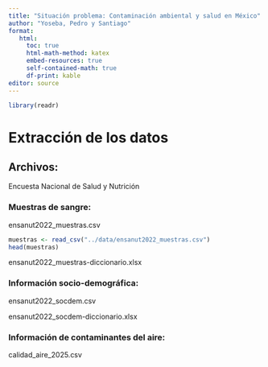 ```yaml
---
title: "Situación problema: Contaminación ambiental y salud en México"
author: "Yoseba, Pedro y Santiago"
format:
   html:
     toc: true
     html-math-method: katex
     embed-resources: true
     self-contained-math: true
     df-print: kable
editor: source
---
```

```r
library(readr)
```


# Extracción de los datos

## Archivos:
Encuesta Nacional de Salud y Nutrición


### Muestras de sangre:

ensanut2022_muestras.csv

```r
muestras <- read_csv("../data/ensanut2022_muestras.csv")
head(muestras)
```


ensanut2022_muestras-diccionario.xlsx


### Información socio-demográfica:

ensanut2022_socdem.csv

ensanut2022_socdem-diccionario.xlsx


### Información de contaminantes del aire:

calidad_aire_2025.csv
